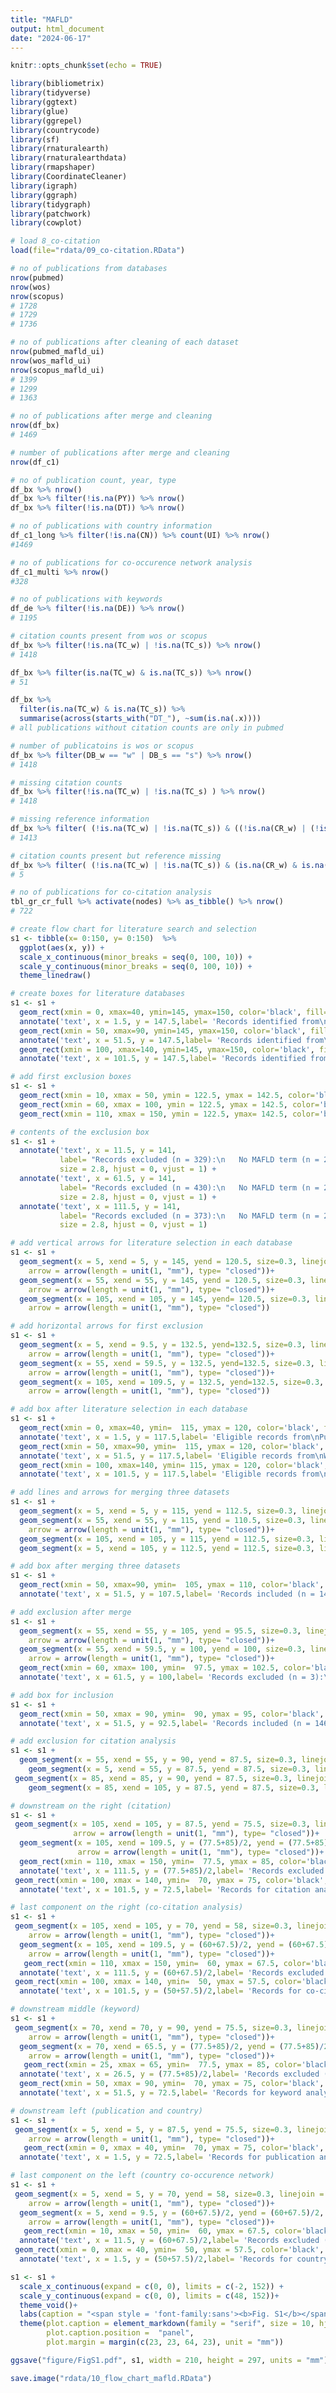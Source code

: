 ---
title: "MAFLD"
output: html_document
date: "2024-06-17"
---

```{r setup, include=FALSE}
knitr::opts_chunk$set(echo = TRUE)
```

```{r}
library(bibliometrix)
library(tidyverse)
library(ggtext)
library(glue)
library(ggrepel)
library(countrycode)
library(sf)
library(rnaturalearth)
library(rnaturalearthdata)
library(rmapshaper)
library(CoordinateCleaner)
library(igraph)
library(ggraph)
library(tidygraph)
library(patchwork)
library(cowplot)
```

```{r}
# load 8_co-citation
load(file="rdata/09_co-citation.RData")
```

```{r}
# no of publications from databases
nrow(pubmed)
nrow(wos)
nrow(scopus)
# 1728
# 1729
# 1736
```

```{r}
# no of publications after cleaning of each dataset
nrow(pubmed_mafld_ui)
nrow(wos_mafld_ui)
nrow(scopus_mafld_ui)
# 1399
# 1299
# 1363
```

```{r}
# no of publications after merge and cleaning
nrow(df_bx)
# 1469
```

```{r}
# number of publications after merge and cleaning
nrow(df_c1)
```

```{r}
# no of publication count, year, type
df_bx %>% nrow()
df_bx %>% filter(!is.na(PY)) %>% nrow()
df_bx %>% filter(!is.na(DT)) %>% nrow()
```

```{r}
# no of publications with country information
df_c1_long %>% filter(!is.na(CN)) %>% count(UI) %>% nrow()
#1469
```

```{r}
# no of publications for co-occurence network analysis
df_c1_multi %>% nrow()
#328
```

```{r}
# no of publications with keywords
df_de %>% filter(!is.na(DE)) %>% nrow()
# 1195
```

```{r}
# citation counts present from wos or scopus
df_bx %>% filter(!is.na(TC_w) | !is.na(TC_s)) %>% nrow()
# 1418
```

```{r}
df_bx %>% filter(is.na(TC_w) & is.na(TC_s)) %>% nrow()
# 51

df_bx %>% 
  filter(is.na(TC_w) & is.na(TC_s)) %>% 
  summarise(across(starts_with("DT_"), ~sum(is.na(.x))))
# all publications without citation counts are only in pubmed
```


```{r}
# number of publicatoins is wos or scopus
df_bx %>% filter(DB_w == "w" | DB_s == "s") %>% nrow()
# 1418

# missing citation counts
df_bx %>% filter(!is.na(TC_w) | !is.na(TC_s) ) %>% nrow()
# 1418

# missing reference information
df_bx %>% filter( (!is.na(TC_w) | !is.na(TC_s)) & ((!is.na(CR_w) | (!is.na(CR_s))))) %>% nrow()
# 1413

# citation counts present but reference missing
df_bx %>% filter( (!is.na(TC_w) | !is.na(TC_s)) & (is.na(CR_w) & is.na(CR_s))) %>% nrow()
# 5
```

```{r}
# no of publications for co-citation analysis
tbl_gr_cr_full %>% activate(nodes) %>% as_tibble() %>% nrow()
# 722
```

```{r}
# create flow chart for literature search and selection
s1 <- tibble(x= 0:150, y= 0:150)  %>% 
  ggplot(aes(x, y)) +
  scale_x_continuous(minor_breaks = seq(0, 100, 10)) +
  scale_y_continuous(minor_breaks = seq(0, 100, 10)) +
  theme_linedraw()
```

```{r}
# create boxes for literature databases
s1 <- s1 +
  geom_rect(xmin = 0, xmax=40, ymin=145, ymax=150, color='black', fill="#fddaec", size=0.3) +
  annotate('text', x = 1.5, y = 147.5,label= 'Records identified from\nPubMed (n = 1728)', size=2.8, hjust = 0) +
  geom_rect(xmin = 50, xmax=90, ymin=145, ymax=150, color='black', fill='#ccebc5', size=0.3) +
  annotate('text', x = 51.5, y = 147.5,label= 'Records identified from\nWeb of Science (n = 1729)',size=2.8, hjust = 0)+
  geom_rect(xmin = 100, xmax=140, ymin=145, ymax=150, color='black', fill='#fed9a6', size=0.3) +
  annotate('text', x = 101.5, y = 147.5,label= 'Records identified from\nScopus (n = 1736)', size = 2.8, hjust = 0)
```

```{r}
# add first exclusion boxes
s1 <- s1 +
  geom_rect(xmin = 10, xmax = 50, ymin = 122.5, ymax = 142.5, color='black', fill="white", size=0.3) +
  geom_rect(xmin = 60, xmax = 100, ymin = 122.5, ymax = 142.5, color='black', fill='white', size=0.3) +
  geom_rect(xmin = 110, xmax = 150, ymin = 122.5, ymax= 142.5, color='black', fill='white', size=0.3)
```

```{r}
# contents of the exclusion box
s1 <- s1 +
  annotate('text', x = 11.5, y = 141,
           label= "Records excluded (n = 329):\n   No MAFLD term (n = 282)\n   Before 2020 (n = 2)\n   Not English (n = 39)\n   Ineligible publication type\n   (n = 6)",
           size = 2.8, hjust = 0, vjust = 1) +
  annotate('text', x = 61.5, y = 141,
           label= "Records excluded (n = 430):\n   No MAFLD term (n = 229)\n   Not English (n = 8)\n   Ineligible publication type\n   (n = 184)\n   Incorrect indexing (n = 3)\n   Duplicates (n = 6)",
           size = 2.8, hjust = 0, vjust = 1) +
  annotate('text', x = 111.5, y = 141,
           label= "Records excluded (n = 373):\n   No MAFLD term (n = 221)\n   Before 2020 (n = 1)\n   Not English (n = 130)\n   Ineligible publication type\n   (n = 21)",
           size = 2.8, hjust = 0, vjust = 1)
```

```{r}
# add vertical arrows for literature selection in each database
s1 <- s1 +
  geom_segment(x = 5, xend = 5, y = 145, yend = 120.5, size=0.3, linejoin = "mitre", lineend = "butt",
    arrow = arrow(length = unit(1, "mm"), type= "closed"))+
  geom_segment(x = 55, xend = 55, y = 145, yend = 120.5, size=0.3, linejoin = "mitre", lineend = "butt",
    arrow = arrow(length = unit(1, "mm"), type= "closed"))+
  geom_segment(x = 105, xend = 105, y = 145, yend= 120.5, size=0.3, linejoin = "mitre", lineend = "butt",
    arrow = arrow(length = unit(1, "mm"), type= "closed"))
```

```{r}
# add horizontal arrows for first exclusion
s1 <- s1 +
  geom_segment(x = 5, xend = 9.5, y = 132.5, yend=132.5, size=0.3, linejoin = "mitre", lineend = "butt",
    arrow = arrow(length = unit(1, "mm"), type= "closed"))+
  geom_segment(x = 55, xend = 59.5, y = 132.5, yend=132.5, size=0.3, linejoin = "mitre", lineend = "butt",
    arrow = arrow(length = unit(1, "mm"), type= "closed"))+
  geom_segment(x = 105, xend = 109.5, y = 132.5, yend=132.5, size=0.3, linejoin = "mitre", lineend = "butt",
    arrow = arrow(length = unit(1, "mm"), type= "closed"))
```

```{r}
# add box after literature selection in each database
s1 <- s1 +
  geom_rect(xmin = 0, xmax=40, ymin=  115, ymax = 120, color='black', fill="#fddaec", size=0.3) +
  annotate('text', x = 1.5, y = 117.5,label= 'Eligible records from\nPubMed (n = 1399)', size= 2.8, hjust = 0) +
  geom_rect(xmin = 50, xmax=90, ymin=  115, ymax = 120, color='black', fill='#ccebc5', size=0.3) +
  annotate('text', x = 51.5, y = 117.5,label= 'Eligible records from\nWeb of Science (n = 1299)', size=2.8, hjust  = 0)+
  geom_rect(xmin = 100, xmax=140, ymin= 115, ymax = 120, color='black', fill='#fed9a6', size=0.3) +
  annotate('text', x = 101.5, y = 117.5,label= 'Eligible records from\nScopus (n = 1363)', size=2.8, hjust = 0)
```

```{r}
# add lines and arrows for merging three datasets
s1 <- s1 +
  geom_segment(x = 5, xend = 5, y = 115, yend = 112.5, size=0.3, linejoin = "mitre", lineend = "butt")+
  geom_segment(x = 55, xend = 55, y = 115, yend = 110.5, size=0.3, linejoin = "mitre", lineend = "butt",
    arrow = arrow(length = unit(1, "mm"), type= "closed"))+
  geom_segment(x = 105, xend = 105, y = 115, yend = 112.5, size=0.3, linejoin = "mitre", lineend = "butt")+
  geom_segment(x = 5, xend = 105, y = 112.5, yend = 112.5, size=0.3, linejoin = "mitre", lineend = "butt")
```

```{r}
# add box after merging three datasets
s1 <- s1 +
  geom_rect(xmin = 50, xmax=90, ymin=  105, ymax = 110, color='black', fill = "white", size=0.3) +
  annotate('text', x = 51.5, y = 107.5,label= 'Records included (n = 1472)', size=2.8, hjust  = 0)
```

```{r}
# add exclusion after merge
s1 <- s1 +
  geom_segment(x = 55, xend = 55, y = 105, yend = 95.5, size=0.3, linejoin = "mitre", lineend = "butt",
    arrow = arrow(length = unit(1, "mm"), type= "closed"))+
  geom_segment(x = 55, xend = 59.5, y = 100, yend = 100, size=0.3, linejoin = "mitre", lineend = "butt",
    arrow = arrow(length = unit(1, "mm"), type= "closed"))+
  geom_rect(xmin = 60, xmax= 100, ymin=  97.5, ymax = 102.5, color='black',fill = "white", size=0.3) +
  annotate('text', x = 61.5, y = 100,label= 'Records excluded (n = 3):\n   Duplicates (n = 3)', size=2.8, hjust  = 0)
```

```{r}
# add box for inclusion
s1 <- s1 +
  geom_rect(xmin = 50, xmax = 90, ymin=  90, ymax = 95, color='black', fill = "white", size=0.3) +
  annotate('text', x = 51.5, y = 92.5,label= 'Records included (n = 1469)', size=2.8, hjust  = 0)
```

```{r}
# add exclusion for citation analysis
s1 <- s1 +
  geom_segment(x = 55, xend = 55, y = 90, yend = 87.5, size=0.3, linejoin = "mitre", lineend = "butt")+
    geom_segment(x = 5, xend = 55, y = 87.5, yend = 87.5, size=0.3, linejoin = "mitre", lineend = "butt")+
 geom_segment(x = 85, xend = 85, y = 90, yend = 87.5, size=0.3, linejoin = "mitre", lineend = "butt")+
    geom_segment(x = 85, xend = 105, y = 87.5, yend = 87.5, size=0.3, linejoin = "mitre", lineend = "butt")
```

```{r}
# downstream on the right (citation)
s1 <- s1 +
 geom_segment(x = 105, xend = 105, y = 87.5, yend = 75.5, size=0.3, linejoin = "mitre", lineend = "butt", 
              arrow = arrow(length = unit(1, "mm"), type= "closed"))+
  geom_segment(x = 105, xend = 109.5, y = (77.5+85)/2, yend = (77.5+85)/2, size=0.3, linejoin = "mitre", lineend = "butt",
               arrow = arrow(length = unit(1, "mm"), type= "closed"))+
  geom_rect(xmin = 110, xmax = 150, ymin=  77.5, ymax = 85, color='black', fill = "white", size=0.3) +
  annotate('text', x = 111.5, y = (77.5+85)/2,label= 'Records excluded (n = 51):\n   Not in Web of Science or\n   Scopus (n = 51)', size=2.8, hjust  = 0, vjust = 0.5)+
 geom_rect(xmin = 100, xmax = 140, ymin=  70, ymax = 75, color='black', fill = "white", size=0.3) +
  annotate('text', x = 101.5, y = 72.5,label= 'Records for citation analysis\n(n = 1418)', size=2.8, hjust  = 0)
```

```{r}
# last component on the right (co-citation analysis)
s1 <- s1 +
 geom_segment(x = 105, xend = 105, y = 70, yend = 58, size=0.3, linejoin = "mitre", lineend = "butt",
    arrow = arrow(length = unit(1, "mm"), type= "closed"))+
  geom_segment(x = 105, xend = 109.5, y = (60+67.5)/2, yend = (60+67.5)/2, size=0.3, linejoin = "mitre", lineend = "butt",
    arrow = arrow(length = unit(1, "mm"), type= "closed"))+
   geom_rect(xmin = 110, xmax = 150, ymin=  60, ymax = 67.5, color='black', fill = "white", size=0.3) +
  annotate('text', x = 111.5, y = (60+67.5)/2,label= 'Records excluded (n = 696):\n   Did not meet conditions\n   for co-citation (n = 696)', size=2.8, hjust  = 0, vjust = 0.5)+
 geom_rect(xmin = 100, xmax = 140, ymin=  50, ymax = 57.5, color='black', fill = "white", size=0.3) +
  annotate('text', x = 101.5, y = (50+57.5)/2,label= 'Records for co-citation network\nanalysis (n = 722)', size=2.8, hjust  = 0)
```

```{r}
# downstream middle (keyword)
s1 <- s1 +
 geom_segment(x = 70, xend = 70, y = 90, yend = 75.5, size=0.3, linejoin = "mitre", lineend = "butt",
    arrow = arrow(length = unit(1, "mm"), type= "closed"))+
  geom_segment(x = 70, xend = 65.5, y = (77.5+85)/2, yend = (77.5+85)/2, size=0.3, linejoin = "mitre", lineend = "butt",
    arrow = arrow(length = unit(1, "mm"), type= "closed"))+
   geom_rect(xmin = 25, xmax = 65, ymin=  77.5, ymax = 85, color='black', fill = "white", size=0.3) +
  annotate('text', x = 26.5, y = (77.5+85)/2,label= 'Records excluded (n = 274):\n   Missing keywords (n = 274)', size=2.8, hjust  = 0)+
  geom_rect(xmin = 50, xmax = 90, ymin=  70, ymax = 75, color='black', fill = "white", size=0.3) +
  annotate('text', x = 51.5, y = 72.5,label= 'Records for keyword analysis\n(n = 1195)', size=2.8, hjust  = 0)
```

```{r}
# downstream left (publication and country)
s1 <- s1 +
 geom_segment(x = 5, xend = 5, y = 87.5, yend = 75.5, size=0.3, linejoin = "mitre", lineend = "butt",
    arrow = arrow(length = unit(1, "mm"), type= "closed"))+
   geom_rect(xmin = 0, xmax = 40, ymin=  70, ymax = 75, color='black', fill = "white", size=0.3) +
  annotate('text', x = 1.5, y = 72.5,label= 'Records for publication and\ncountry analysis (n = 1469)', size=2.8, hjust  = 0, vjust = 0.5)
```

```{r}
# last component on the left (country co-occurence network)
s1 <- s1 +
 geom_segment(x = 5, xend = 5, y = 70, yend = 58, size=0.3, linejoin = "mitre", lineend = "butt",
    arrow = arrow(length = unit(1, "mm"), type= "closed"))+
  geom_segment(x = 5, xend = 9.5, y = (60+67.5)/2, yend = (60+67.5)/2, size=0.3, linejoin = "mitre", lineend = "butt",
    arrow = arrow(length = unit(1, "mm"), type= "closed"))+
   geom_rect(xmin = 10, xmax = 50, ymin=  60, ymax = 67.5, color='black', fill = "white", size=0.3) +
  annotate('text', x = 11.5, y = (60+67.5)/2,label= 'Records excluded (n = 1141):\n   Produced by a single country\n   (n = 1141)', size=2.8, hjust  = 0, vjust = 0.5)+
 geom_rect(xmin = 0, xmax = 40, ymin=  50, ymax = 57.5, color='black', fill = "white", size=0.3) +
  annotate('text', x = 1.5, y = (50+57.5)/2,label= 'Records for country\nco-occurrence network analysis\n(n = 328)', size=2.8, hjust  = 0)
```

```{r}
s1 <- s1 +
  scale_x_continuous(expand = c(0, 0), limits = c(-2, 152)) + 
  scale_y_continuous(expand = c(0, 0), limits = c(48, 152))+
  theme_void()+
  labs(caption = "<span style = 'font-family:sans'><b>Fig. S1</b></span> Flow chart of selection process for MAFLD literature")+
  theme(plot.caption = element_markdown(family = "serif", size = 10, hjust = 0),
        plot.caption.position =  "panel",
        plot.margin = margin(c(23, 23, 64, 23), unit = "mm"))
```

```{r}
ggsave("figure/FigS1.pdf", s1, width = 210, height = 297, units = "mm")
```

```{r}
save.image("rdata/10_flow_chart_mafld.RData")
```
